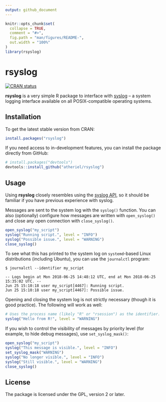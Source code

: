 ```yaml
---
output: github_document
---
```


<!-- README.md is generated from README.Rmd. Please edit that file. -->

```r
knitr::opts_chunk$set(
  collapse = TRUE,
  comment = "#>",
  fig.path = "man/figures/README-",
  out.width = "100%"
)
library(rsyslog)
```

# rsyslog

[![CRAN status](http://www.r-pkg.org/badges/version/rsyslog)](https://cran.r-project.org/package=rsyslog)

**rsyslog** is a very simple R package to interface with [syslog](https://en.wikipedia.org/wiki/Syslog) --
a system logging interface available on all POSIX-compatible operating systems.

## Installation

To get the latest stable version from CRAN:

```r
install.packages("rsyslog")
```

If you need access to in-development features, you can install the package
directly from GitHub:

```r
# install.packages("devtools")
devtools::install_github("atheriel/rsyslog")
```

## Usage

Using **rsyslog** closely resembles using the [syslog API](http://man7.org/linux/man-pages/man3/openlog.3.html),
so it should be familiar if you have previous experience with syslog.

Messages are sent to the system log with the `syslog()` function. You can also
(optionally) configure how messages are written with `open_syslog()` and close
any open connection with `close_syslog()`.

```r
open_syslog("my_script")
syslog("Running script.", level = "INFO")
syslog("Possible issue.", level = "WARNING")
close_syslog()
```

To see what this has printed to the system log on `systemd`-based Linux
distributions (including Ubuntu), you can use the `journalctl` program:

```shell
$ journalctl --identifier my_script
```

    -- Logs begin at Mon 2018-06-25 14:48:12 UTC, end at Mon 2018-06-25 15:35:02 UTC. --
    Jun 25 15:10:18 user my_script[4467]: Running script.
    Jun 25 15:10:18 user my_script[4467]: Possible issue.

Opening and closing the system log is not strictly necessary (though it is good
practice). The following will work as well:

```r
# Uses the process name (likely "R" or "rsession") as the identifier.
syslog("Hello from R!", level = "WARNING")
```

If you wish to control the visibility of messages by priority level (for
example, to hide debug messages), use `set_syslog_mask()`:

```r
open_syslog("my_script")
syslog("This message is visible.", level = "INFO")
set_syslog_mask("WARNING")
syslog("No longer visible.", level = "INFO")
syslog("Still visible.", level = "WARNING")
close_syslog()
```

## License

The package is licensed under the GPL, version 2 or later.
